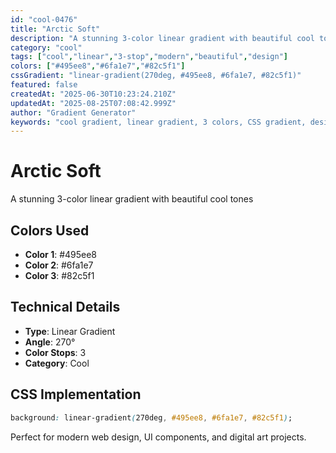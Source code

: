 ```yaml
---
id: "cool-0476"
title: "Arctic Soft"
description: "A stunning 3-color linear gradient with beautiful cool tones"
category: "cool"
tags: ["cool","linear","3-stop","modern","beautiful","design"]
colors: ["#495ee8","#6fa1e7","#82c5f1"]
cssGradient: "linear-gradient(270deg, #495ee8, #6fa1e7, #82c5f1)"
featured: false
createdAt: "2025-06-30T10:23:24.210Z"
updatedAt: "2025-08-25T07:08:42.999Z"
author: "Gradient Generator"
keywords: "cool gradient, linear gradient, 3 colors, CSS gradient, design, #495ee8, #6fa1e7, #82c5f1"
---
```


# Arctic Soft

A stunning 3-color linear gradient with beautiful cool tones

## Colors Used
- **Color 1**: #495ee8
- **Color 2**: #6fa1e7
- **Color 3**: #82c5f1

## Technical Details
- **Type**: Linear Gradient
- **Angle**: 270°
- **Color Stops**: 3
- **Category**: Cool

## CSS Implementation
```css
background: linear-gradient(270deg, #495ee8, #6fa1e7, #82c5f1);
```

Perfect for modern web design, UI components, and digital art projects.
